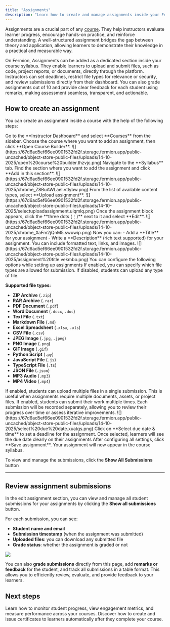 ```yaml
---
title: "Assignments"
description: "Learn how to create and manage assignments inside your Fermion courses."
---
```


Assignments are a crucial part of any [course](/setting-up-course/prerequisites). They help instructors evaluate learner progress, encourage hands-on practice, and reinforce understanding. A well-structured assignment bridges the gap between theory and application, allowing learners to demonstrate their knowledge in a practical and measurable way.

On Fermion, Assignments can be added as a dedicated section inside your course syllabus. They enable learners to upload and submit files, such as code, project reports, or documents, directly through the platform. Instructors can set deadlines, restrict file types for relevance or security, and review submissions directly from their dashboard. You can also grade assignments out of 10 and provide clear feedback for each student using remarks, making assessment seamless, transparent, and actionable.

## How to create an assignment

You can create an assignment inside a course with the help of the following steps:

<Steps>

<Step title="Open the course builder">
Go to the **Instructor Dashboard** and select **Courses** from the sidebar.  
Choose the course where you want to add an assignment, then click **Open Course Builder**.
![](https://67d6ad5ef66ee0901532fd2f.storage.fermion.app/public-uncached/object-store-public-files/uploads/14-10-2025/open%20course%20builder.thzvjc.png)
</Step>

<Step title="Add assignment section">
Navigate to the **Syllabus** tab.  
Find the section where you want to add the assignment and click **Add in this section**.
![](https://67d6ad5ef66ee0901532fd2f.storage.fermion.app/public-uncached/object-store-public-files/uploads/14-10-2025/chrome_Z8BuAWLaeI.vtlybw.png)  
From the list of available content types, select **Upload assignment**.
![](https://67d6ad5ef66ee0901532fd2f.storage.fermion.app/public-uncached/object-store-public-files/uploads/14-10-2025/selectuploadassignment.ulqmlq.png)
</Step>

<Step title="Edit assignment details">
Once the assignment block appears, click the **three dots (⋮)** next to it and select **Edit**. 
![](https://67d6ad5ef66ee0901532fd2f.storage.fermion.app/public-uncached/object-store-public-files/uploads/14-10-2025/chrome_XaFm2jQnM5.swuwip.png) 

</Step>
<Step title='Add assignment title and description'>
Now you can:
- Add a **Title** for your assignment  
- Write a **Description** (rich text supported) for your assignment. You can include formatted text, links, and images.
![](https://67d6ad5ef66ee0901532fd2f.storage.fermion.app/public-uncached/object-store-public-files/uploads/14-10-2025/assignment%20title.vekmbo.png)
</Step>

<Step title="Configure assignment options">
You can configure the following options while setting up assignments
<AccordionGroup>

<Accordion title="Restrict type of files that users can upload">
If enabled, you can specify which file types are allowed for submission.  
If disabled, students can upload any type of file.

**Supported file types:**  

- **ZIP Archive** (`.zip`)  
- **RAR Archive** (`.rar`)  
- **PDF Document** (`.pdf`)  
- **Word Document** (`.docx`, `.doc`)  
- **Text File** (`.txt`)  
- **Markdown File** (`.md`)  
- **Excel Spreadsheet** (`.xlsx`, `.xls`)  
- **CSV File** (`.csv`)  
- **JPEG Image** (`.jpg`, `.jpeg`)  
- **PNG Image** (`.png`)  
- **GIF Image** (`.gif`)  
- **Python Script** (`.py`)  
- **JavaScript File** (`.js`)  
- **TypeScript File** (`.ts`)  
- **JSON File** (`.json`)  
- **MP3 Audio** (`.mp3`)  
- **MP4 Video** (`.mp4`)

</Accordion>

<Accordion title="Allow multiple files">
If enabled, students can upload multiple files in a single submission.  
This is useful when assignments require multiple documents, assets, or project files.
</Accordion>

<Accordion title="Allow multiple submissions">
If enabled, students can submit their work multiple times.  
Each submission will be recorded separately, allowing you to review their progress over time or assess iterative improvements.
</Accordion>

</AccordionGroup>
![](https://67d6ad5ef66ee0901532fd2f.storage.fermion.app/public-uncached/object-store-public-files/uploads/14-10-2025/select%20due%20date.xuatgs.png)

</Step>

<Step title="Set due date and time">
Click on **Select due date & time** to set a deadline for the assignment.  
Once selected, learners will see the due date clearly on their assignments
</Step>

<Step title="Save and review submissions">
After configuring all settings, click **Save assignment**.  
Your assignment will now appear in the course syllabus.

To view and manage the submissions, click the **Show All Submissions** button
</Step>

</Steps>

---

## Review assignment submissions

In the edit assignment section, you can view and manage all student submissions for your assignments by clicking the **Show all submissions** button.  

For each submission, you can see:
- **Student name and email**  
- **Submission timestamp** (when the assignment was submitted)  
- **Uploaded files**: you can download any submitted file  
- **Grade status**: whether the assignment is graded or not

![](https://67d6ad5ef66ee0901532fd2f.storage.fermion.app/public-uncached/object-store-public-files/uploads/14-10-2025/submission.zraajv.png)

You can also **grade submissions** directly from this page, add **remarks or feedback** for the student, and track all submissions in a table format. This allows you to efficiently review, evaluate, and provide feedback to your learners.

## Next steps

<Columns cols={2}>

  <Card title="Track course analytics" href="/setting-up-course/course-analytics">
    Learn how to monitor student progress, view engagement metrics, and measure performance across your courses.
  </Card>

  <Card title="Set up completion certificates" href="/setting-up-course/completion-certificate">
    Discover how to create and issue certificates to learners automatically after they complete your course.
  </Card>

</Columns>